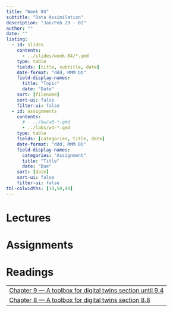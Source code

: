 ```yaml
---
title: "Week 04"
subtitle: "Data Assimilation"
description: "Jan/Feb 29 - 02"
author: ""
date: ""
listing:
  - id: slides
    contents:
      - ../slides/week-04/*.qmd
    type: table
    fields: [title, subtitle, date]
    date-format: "ddd, MMM DD"
    field-display-names:
      title: "Topic"
      date: "Date"
    sort: [filename]
    sort-ui: false
    filter-ui: false
  - id: assignments
    contents:
      # - ../hw/w3-*.qmd
      - ../labs/w4-*.qmd
    type: table
    fields: [categories, title, date]
    date-format: "ddd, MMM DD"
    field-display-names:
      categories: "Assignment"
      title: "Title"
      date: "Due"
    sort: [date]
    sort-ui: false
    filter-ui: false
tbl-colwidths: [10,50,40]
---
```


# Lectures

::: {#slides}
:::

# Assignments

::: {#assignments}
:::

# Readings

|                                                                                                           |
|-----------------------------------------------------------------------------------------------------------|
| [Chapter 9 --- A toolbox for digital twins section until 9.4](https://galileo-gatech.primo.exlibrisgroup.com/permalink/01GALI_GIT/naju39/alma9937674297402486)                 | 
| [Chapter 8 --- A toolbox for digital twins section 8.8](https://galileo-gatech.primo.exlibrisgroup.com/permalink/01GALI_GIT/naju39/alma9937674297402486)                 | 
